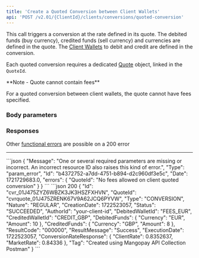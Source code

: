 ```yaml
---
title: 'Create a Quoted Conversion between Client Wallets'  
api: 'POST /v2.01/{ClientId}/clients/conversions/quoted-conversion' 
---
```





This call triggers a conversion at the rate defined in its quote. The debited funds (buy currency), credited funds (sell currency) and currencies are defined in the quote. The <a href="/api-reference/client-wallets/client-wallet-object">Client Wallets</a> to debit and credit are defined in the conversion.

Each quoted conversion requires a dedicated <a href="/api-reference/quotes/quote-object">Quote</a> object, linked in the `QuoteId`.

<Note>
**Note - Quote cannot contain fees**

For a quoted conversion between client wallets, the quote cannot have fees specified.
</Note>

### Body parameters  

<QuoteId />  
<DebitedWalletType />
<CreditedWalletType />
<Tag />


### Responses  

<AccordionGroup>

<Accordion title="200 - Succeeded">  

<IdResponse /> 
<QuoteIdResponse /> 
<Type9Response />  
<NatureResponse />  
<CreationDateResponse />  
<Status2Response />  
<AuthorId4Response />  
<DebitedWalletId2Response />  
<CreditedWalletId3Response />  
<DebitedFundsResponse />  
<CreditedFundsResponse />  
<ResultCodeResponse />  
<ResultMessageResponse />  
<ExecutionDateResponse />  
<ConversionRateResponseResponse />  
<Tag2Response />
</Accordion>

</AccordionGroup>

Other <a href="/errors/codes#fx-conversions">functional errors</a> are possible on a 200 error

---

<AccordionGroup>

<Accordion title="400 - No fees allowed on client quoted conversion">
```json 
{
    "Message": "One or several required parameters are missing or incorrect. An incorrect resource ID also raises this kind of error.",
    "Type": "param_error",
    "Id": "b4372752-a7dd-4751-b894-d2c960df3e5c",
    "Date": 1721729683.0,
    "errors": {
        "QuoteId": "No fees allowed on client quoted conversion"
    }
}
```
</Accordion>
</AccordionGroup>

<ResponseExample>  
    ```json 200
    {
        "Id": "cvr_01J475ZYZ6WBZK3JK3HSZFXHVN",
        "QuoteId": "cvrquote_01J475ZRENK67V9A62JCQ6PYVW",
        "Type": "CONVERSION",
        "Nature": "REGULAR",
        "CreationDate": 1722523057,
        "Status": "SUCCEEDED",
        "AuthorId": "your-client-id",
        "DebitedWalletId": "FEES_EUR",
        "CreditedWalletId": "CREDIT_GBP",
        "DebitedFunds": {
            "Currency": "EUR",
            "Amount": 10
        },
        "CreditedFunds": {
            "Currency": "GBP",
            "Amount": 8
        },
        "ResultCode": "000000",
        "ResultMessage": "Success",
        "ExecutionDate": 1722523057,
        "ConversionRateResponse": {
            "ClientRate": 0.8352637,
            "MarketRate": 0.84336
        },
        "Tag": "Created using Mangopay API Collection Postman"
    }
    ```
</ResponseExample>

<RequestExample>
    <RestCreateQuotedConversionClientWallets />
</RequestExample>